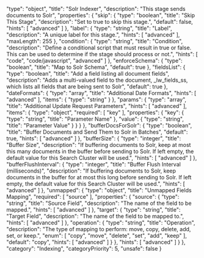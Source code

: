   "type": "object",
  "title": "Solr Indexer",
  "description": "This stage sends documents to Solr",
  "properties": {
    "skip": {
      "type": "boolean",
      "title": "Skip This Stage",
      "description": "Set to true to skip this stage.",
      "default": false,
      "hints": [
        "advanced"
      ]
    },
    "label": {
      "type": "string",
      "title": "Label",
      "description": "A unique label for this stage.",
      "hints": [
        "advanced"
      ],
      "maxLength": 255
    },
    "condition": {
      "type": "string",
      "title": "Condition",
      "description": "Define a conditional script that must result in true or false. This can be used to determine if the stage should process or not.",
      "hints": [
        "code",
        "code/javascript",
        "advanced"
      ]
    },
    "enforceSchema": {
      "type": "boolean",
      "title": "Map to Solr Schema",
      "default": true
    },
    "fieldsList": {
      "type": "boolean",
      "title": "Add a field listing all document fields",
      "description": "Adds a multi-valued field to the document, _lw_fields_ss, which lists all fields that are being sent to Solr",
      "default": true
    },
    "dateFormats": {
      "type": "array",
      "title": "Additional Date Formats",
      "hints": [
        "advanced"
      ],
      "items": {
        "type": "string"
      }
    },
    "params": {
      "type": "array",
      "title": "Additional Update Request Parameters",
      "hints": [
        "advanced"
      ],
      "items": {
        "type": "object",
        "required": [
          "key"
        ],
        "properties": {
          "key": {
            "type": "string",
            "title": "Parameter Name"
          },
          "value": {
            "type": "string",
            "title": "Parameter Value"
          }
        }
      }
    },
    "bufferDocsForSolr": {
      "type": "boolean",
      "title": "Buffer Documents and Send Them to Solr in Batches",
      "default": true,
      "hints": [
        "advanced"
      ]
    },
    "bufferSize": {
      "type": "integer",
      "title": "Buffer Size",
      "description": "If buffering documents to Solr, keep at most this many documents in the buffer before sending to Solr. If left empty, the default value for this Search Cluster will be used.",
      "hints": [
        "advanced"
      ]
    },
    "bufferFlushInterval": {
      "type": "integer",
      "title": "Buffer Flush Interval (milliseconds)",
      "description": "If buffering documents to Solr, keep documents in the buffer for at most this long before sending to Solr. If left empty, the default value for this Search Cluster will be used.",
      "hints": [
        "advanced"
      ]
    },
    "unmapped": {
      "type": "object",
      "title": "Unmapped Fields Mapping",
      "required": [
        "source"
      ],
      "properties": {
        "source": {
          "type": "string",
          "title": "Source Field",
          "description": "The name of the field to be mapped.",
          "hints": [
            "advanced"
          ]
        },
        "target": {
          "type": "string",
          "title": "Target Field",
          "description": "The name of the field to be mapped to.",
          "hints": [
            "advanced"
          ]
        },
        "operation": {
          "type": "string",
          "title": "Operation",
          "description": "The type of mapping to perform: move, copy, delete, add, set, or keep.",
          "enum": [
            "copy",
            "move",
            "delete",
            "set",
            "add",
            "keep"
          ],
          "default": "copy",
          "hints": [
            "advanced"
          ]
        }
      },
      "hints": [
        "advanced"
      ]
    }
  },
  "category": "Indexing",
  "categoryPriority": 5,
  "unsafe": false
}

